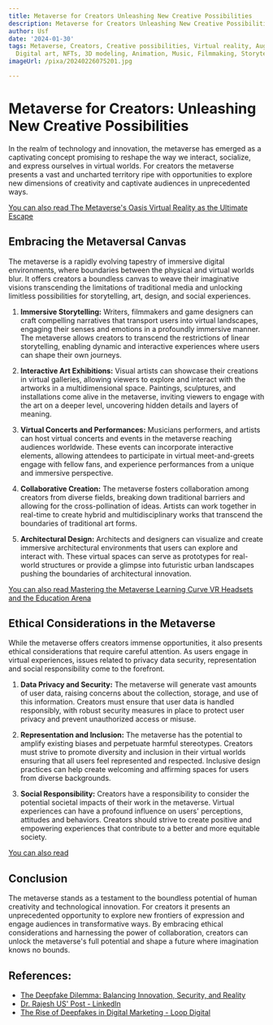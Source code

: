 ```yaml
---
title: Metaverse for Creators Unleashing New Creative Possibilities
description: Metaverse for Creators Unleashing New Creative Possibilities
author: Usf
date: '2024-01-30'
tags: Metaverse, Creators, Creative possibilities, Virtual reality, Augmented reality,
  Digital art, NFTs, 3D modeling, Animation, Music, Filmmaking, Storytelling
imageUrl: /pixa/20240226075201.jpg

---
```

# Metaverse for Creators: Unleashing New Creative Possibilities

In the realm of technology and innovation, the metaverse has emerged as a captivating concept promising to reshape  the way we interact, socialize, and express  ourselves  in virtual  worlds. For creators the metaverse presents a vast and uncharted territory ripe with opportunities to explore  new dimensions of creativity and captivate audiences in unprecedented ways.

[You can also read The  Metaverse's Oasis Virtual Reality  as the Ultimate Escape](The%20Metaverse%27s%20Oasis%20Virtual%20Reality%20as%20the%20Ultimate%20Escape)


## Embracing the Metaversal Canvas

The metaverse is a rapidly evolving tapestry of immersive digital environments, where boundaries  between the  physical and virtual worlds blur. It offers creators a boundless canvas to weave their  imaginative visions transcending  the limitations of traditional media and unlocking limitless possibilities for storytelling, art, design, and social experiences.

1. **Immersive Storytelling:** Writers, filmmakers and game designers  can craft compelling narratives that transport  users into  virtual landscapes, engaging their senses and emotions in a profoundly immersive manner. The metaverse allows creators to transcend  the restrictions of linear storytelling, enabling dynamic and interactive experiences where users can shape  their own journeys.

2. **Interactive Art Exhibitions:** Visual artists can showcase their  creations  in virtual galleries, allowing viewers to explore  and interact with  the artworks in a multidimensional space. Paintings, sculptures, and installations come  alive in the metaverse, inviting viewers to engage with the art on a deeper level,  uncovering hidden details and layers of meaning.

3. **Virtual Concerts and Performances:** Musicians  performers, and  artists can host virtual concerts and events in the metaverse reaching audiences worldwide. These events can incorporate interactive elements, allowing attendees to participate in virtual meet-and-greets engage with fellow fans, and experience performances from a unique and immersive perspective.

4. **Collaborative Creation:** The metaverse fosters collaboration among  creators from  diverse fields, breaking down  traditional barriers and allowing for  the cross-pollination of ideas. Artists can work together in real-time  to create hybrid and multidisciplinary works that transcend the boundaries of traditional art forms.

5. **Architectural Design:** Architects and designers  can visualize and create  immersive architectural environments that users can explore and interact with. These virtual spaces can serve as prototypes for real-world structures or provide a glimpse into futuristic urban  landscapes pushing the boundaries of architectural innovation.

[You  can also read  Mastering the Metaverse  Learning Curve VR Headsets and the Education Arena](Mastering%20the%20Metaverse%20Learning%20Curve%20VR%20Headsets%20and%20the%20Education%20Arena)


## Ethical Considerations  in  the Metaverse

While the metaverse offers  creators immense  opportunities, it also presents ethical considerations that require careful attention. As users engage in  virtual experiences, issues related  to privacy data  security, representation and social responsibility come to the  forefront.

1. **Data Privacy and Security:** The metaverse  will generate vast amounts of user data, raising concerns about the collection, storage, and use of this information. Creators must ensure that user data  is handled responsibly, with robust security measures in place  to protect user privacy and prevent unauthorized access or misuse.

2. **Representation and Inclusion:** The metaverse has the potential to amplify existing biases  and perpetuate harmful stereotypes. Creators must strive to promote diversity and inclusion in their virtual worlds ensuring that all users feel represented and respected. Inclusive design practices can help create welcoming and  affirming spaces  for users from diverse backgrounds.

3. **Social Responsibility:** Creators have a responsibility to consider the potential societal impacts of their work in the metaverse. Virtual experiences can have a profound influence on users' perceptions, attitudes and  behaviors.  Creators should strive to create positive and empowering experiences that  contribute to a better  and  more equitable society.

[You can  also read ]()


## Conclusion

The metaverse  stands as a testament to the boundless potential of human creativity and technological innovation. For  creators it presents an unprecedented opportunity to explore new  frontiers of expression  and engage audiences in transformative ways. By embracing ethical considerations  and harnessing the power of collaboration, creators can unlock  the metaverse's full potential and  shape a future where imagination knows no bounds.

## References:
- [The Deepfake Dilemma: Balancing Innovation, Security, and Reality](https://www.captechu.edu/blog/deepfake-dilemma-balancing-innovation-security-and-reality)
- [Dr. Rajesh US' Post - LinkedIn](https://www.linkedin.com/posts/rajeshus_deepfake-deepfakes-ai-activity-7074282063247413248-IVMm)
- [The Rise of Deepfakes in Digital Marketing - Loop Digital](https://www.loop-digital.co.uk/the-rise-of-deepfake-technology/)
